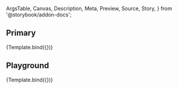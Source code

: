 <!-- @prettier -->

  ArgsTable,
  Canvas,
  Description,
  Meta,
  Preview,
  Source,
  Story,
} from '@storybook/addon-docs';



<Meta title="Material UI/Link" component={Link} argTypes={argTypes} />

<Description of={Link} />

## Primary

<Canvas>
  <Story
    name="Primary"
    args={{
      href: 'https://www.act.org',
      text: 'Click Me',
      target: '_blank',
    }}
  >
    {Template.bind({})}
  </Story>
</Canvas>

## Playground

<Canvas isColumn>
  <Source language="jsx" story="Playground" />
  <Story
    name="Playground"
    args={{
      href: 'https://www.act.org',
      text: 'Click Me',
      target: '_blank',
    }}
  >
    {Template.bind({})}
  </Story>
  <ArgsTable story="Playground" />
</Canvas>
